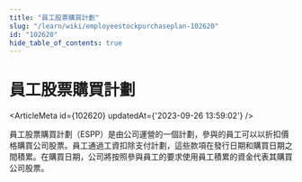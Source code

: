 ```yaml
---
title: "員工股票購買計劃"
slug: "/learn/wiki/employeestockpurchaseplan-102620"
id: "102620"
hide_table_of_contents: true
---
```



# 員工股票購買計劃

<ArticleMeta id={102620} updatedAt={'2023-09-26 13:59:02'} />
<div className='border-solid border-b border-t-0 my-4 border-[var(--ifm-color-gray-300)]' />

員工股票購買計劃（ESPP）是由公司運營的一個計劃，參與的員工可以以折扣價格購買公司股票。員工通過工資扣除支付計劃，這些款項在發行日期和購買日期之間積累。在購買日期，公司將按照參與員工的要求使用員工積累的資金代表其購買公司股票。
